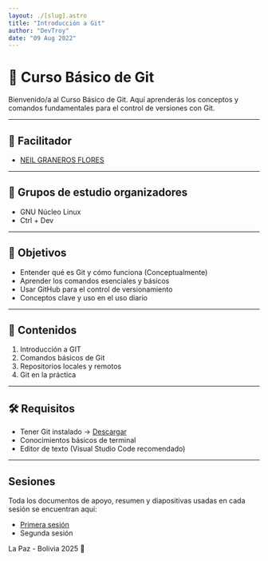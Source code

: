```yaml
---
layout: ./[slug].astro
title: "Introducción a Git"
author: "DevTroy"
date: "09 Aug 2022"
---
```


# 📘 Curso Básico de Git

Bienvenido/a al Curso Básico de Git. Aquí aprenderás los conceptos y comandos fundamentales para el control de versiones con Git.

---
## 👥 Facilitador

- [NEIL GRANEROS FLORES](https://github.com/reveluv1814)

---

## 🔰 Grupos de estudio organizadores

- GNU Núcleo Linux
- Ctrl + Dev
---

## 🎯 Objetivos

- Entender qué es Git y cómo funciona (Conceptualmente)
- Aprender los comandos esenciales y básicos
- Usar GitHub para el control de versionamiento
- Conceptos clave y uso en el uso diario

---

## 🧱 Contenidos

1. Introducción a GIT
2. Comandos básicos de Git
3. Repositorios locales y remotos
4. Git en la práctica

---

## 🛠️ Requisitos

- Tener Git instalado → [Descargar](https://git-scm.com/downloads)
- Conocimientos básicos de terminal
- Editor de texto (Visual Studio Code recomendado)


---

## Sesiones
Toda los documentos de apoyo, resumen y diapositivas usadas en cada sesión se encuentran aquí:
- [Primera sesión](./sesion-1)
- Segunda sesión

La Paz - Bolivia 2025 🚀